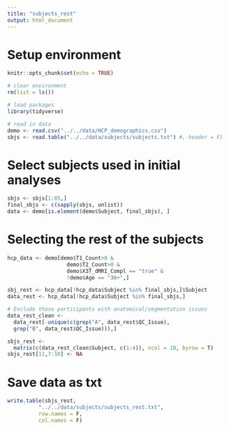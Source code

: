 ```yaml
---
title: "subjects_rest"
output: html_document
---
```


# Setup environment
```r
knitr::opts_chunk$set(echo = TRUE)

# clear environment
rm(list = ls())

# load packages
library(tidyverse)

# read in data
demo <- read.csv("../../data/HCP_demographics.csv")
sbjs <- read.table("../../data/subjects/subjects.txt") #, header = F)

```

# Select subjects used in initial analyses
```r
sbjs <- sbjs[1:85,]
final_sbjs <- c(sapply(sbjs, unlist))
data <- demo[is.element(demo$Subject, final_sbjs), ]
```

# Selecting the rest of the subjects
```r
hcp_data <- demo[demo$T1_Count>0 & 
                   demo$T2_Count>0 &
                   demo$X3T_dMRI_Compl == "true" &
                   !demo$Age == "36+",]

sbj_rest <- hcp_data[!hcp_data$Subject %in% final_sbjs,]$Subject
data_rest <- hcp_data[!hcp_data$Subject %in% final_sbjs,]

# Exclude those participants with anatomical/segmentation issues
data_rest_clean <-
  data_rest[-unique(c(grep("A", data_rest$QC_Issue),
  grep("B", data_rest$QC_Issue))),]

sbjs_rest <- 
  matrix(c(data_rest_clean$Subject, c(1:4)), ncol = 10, byrow = T)
sbjs_rest[11,7:10] <- NA
```

# Save data as txt
```r
write.table(sbjs_rest,
          "../../data/subjects/subjects_rest.txt",
          row.names = F,
          col.names = F) 
```




